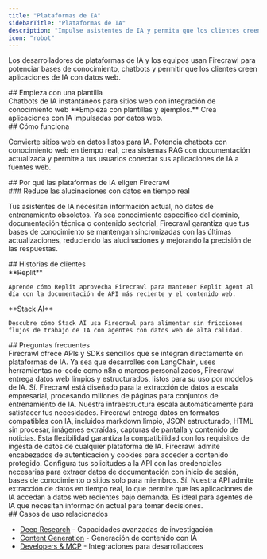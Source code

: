 ```yaml
---
title: "Plataformas de IA"
sidebarTitle: "Plataformas de IA"
description: "Impulse asistentes de IA y permita que los clientes creen aplicaciones de IA"
icon: "robot"
---
```


Los desarrolladores de plataformas de IA y los equipos usan Firecrawl para potenciar bases de conocimiento, chatbots y permitir que los clientes creen aplicaciones de IA con datos web.

<div id="start-with-a-template">
  ## Empieza con una plantilla
</div>

<Card title="Firestarter" icon="github" href="https://github.com/mendableai/firestarter">
  Chatbots de IA instantáneos para sitios web con integración de conocimiento web
</Card>

<Note>
  **Empieza con plantillas y ejemplos.** Crea aplicaciones con IA impulsadas por datos web.
</Note>

<div id="how-it-works">
  ## Cómo funciona
</div>

Convierte sitios web en datos listos para IA. Potencia chatbots con conocimiento web en tiempo real, crea sistemas RAG con documentación actualizada y permite a tus usuarios conectar sus aplicaciones de IA a fuentes web.

<div id="why-ai-platforms-choose-firecrawl">
  ## Por qué las plataformas de IA eligen Firecrawl
</div>

<div id="reduce-hallucinations-with-real-time-data">
  ### Reduce las alucinaciones con datos en tiempo real
</div>

Tus asistentes de IA necesitan información actual, no datos de entrenamiento obsoletos. Ya sea conocimiento específico del dominio, documentación técnica o contenido sectorial, Firecrawl garantiza que tus bases de conocimiento se mantengan sincronizadas con las últimas actualizaciones, reduciendo las alucinaciones y mejorando la precisión de las respuestas.

<div id="customer-stories">
  ## Historias de clientes
</div>

<CardGroup cols={2}>
  <Card href="https://www.firecrawl.dev/blog/how-replit-uses-firecrawl-to-power-ai-agents">
    **Replit**

    Aprende cómo Replit aprovecha Firecrawl para mantener Replit Agent al día con la documentación de API más reciente y el contenido web.
  </Card>

  <Card href="https://www.firecrawl.dev/blog/how-stack-ai-uses-firecrawl-to-power-ai-agents">
    **Stack AI**

    Descubre cómo Stack AI usa Firecrawl para alimentar sin fricciones flujos de trabajo de IA con agentes con datos web de alta calidad.
  </Card>
</CardGroup>

<div id="faqs">
  ## Preguntas frecuentes
</div>

<AccordionGroup>
  <Accordion title="¿Cómo se integra Firecrawl con las plataformas de desarrollo de IA?">
    Firecrawl ofrece APIs y SDKs sencillos que se integran directamente en plataformas de IA. Ya sea que desarrolles con LangChain, uses herramientas no-code como n8n o marcos personalizados, Firecrawl entrega datos web limpios y estructurados, listos para su uso por modelos de IA.
  </Accordion>

  <Accordion title="¿Puede Firecrawl manejar la escala necesaria para el entrenamiento de IA?">
    Sí. Firecrawl está diseñado para la extracción de datos a escala empresarial, procesando millones de páginas para conjuntos de entrenamiento de IA. Nuestra infraestructura escala automáticamente para satisfacer tus necesidades.
  </Accordion>

  <Accordion title="¿Qué formatos de datos ofrece Firecrawl para plataformas de IA?">
    Firecrawl entrega datos en formatos compatibles con IA, incluidos markdown limpio, JSON estructurado, HTML sin procesar, imágenes extraídas, capturas de pantalla y contenido de noticias. Esta flexibilidad garantiza la compatibilidad con los requisitos de ingesta de datos de cualquier plataforma de IA.
  </Accordion>

  <Accordion title="¿Cómo manejo la autenticación para contenido restringido?">
    Firecrawl admite encabezados de autenticación y cookies para acceder a contenido protegido. Configura tus solicitudes a la API con las credenciales necesarias para extraer datos de documentación con inicio de sesión, bases de conocimiento o sitios solo para miembros.
  </Accordion>

  <Accordion title="¿Puedo usar Firecrawl para aplicaciones de IA en tiempo real?">
    Sí. Nuestra API admite extracción de datos en tiempo real, lo que permite que las aplicaciones de IA accedan a datos web recientes bajo demanda. Es ideal para agentes de IA que necesitan información actual para tomar decisiones.
  </Accordion>
</AccordionGroup>

<div id="related-use-cases">
  ## Casos de uso relacionados
</div>

* [Deep Research](/es/use-cases/deep-research) - Capacidades avanzadas de investigación
* [Content Generation](/es/use-cases/content-generation) - Generación de contenido con IA
* [Developers &amp; MCP](/es/use-cases/developers-mcp) - Integraciones para desarrolladores